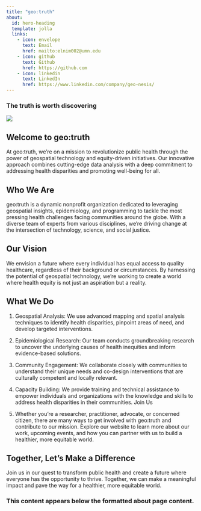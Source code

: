 ```yaml
---
title: "geo:truth"
about:
  id: hero-heading
  template: jolla
  links:
    - icon: envelope
      text: Email
      href: mailto:elnim002@umn.edu
    - icon: github
      text: Github
      href: https://github.com
    - icon: linkedin
      text: LinkedIn
      href: https://www.linkedin.com/company/geo-nesis/
---
```


### The truth is worth discovering

::: {#hero-heading}
:::

![](geonesis.gif)

## Welcome to geo:truth

At geo:truth, we're on a mission to revolutionize public health through the power of geospatial technology and equity-driven initiatives. Our innovative approach combines cutting-edge data analysis with a deep commitment to addressing health disparities and promoting well-being for all.

## Who We Are

geo:truth is a dynamic nonprofit organization dedicated to leveraging geospatial insights, epidemiology, and programming to tackle the most pressing health challenges facing communities around the globe. With a diverse team of experts from various disciplines, we're driving change at the intersection of technology, science, and social justice.

## Our Vision

We envision a future where every individual has equal access to quality healthcare, regardless of their background or circumstances. By harnessing the potential of geospatial technology, we're working to create a world where health equity is not just an aspiration but a reality.

## What We Do

1.  Geospatial Analysis: We use advanced mapping and spatial analysis techniques to identify health disparities, pinpoint areas of need, and develop targeted interventions.

2.  Epidemiological Research: Our team conducts groundbreaking research to uncover the underlying causes of health inequities and inform evidence-based solutions.

3.  Community Engagement: We collaborate closely with communities to understand their unique needs and co-design interventions that are culturally competent and locally relevant.

4.  Capacity Building: We provide training and technical assistance to empower individuals and organizations with the knowledge and skills to address health disparities in their communities. Join Us

5.  Whether you're a researcher, practitioner, advocate, or concerned citizen, there are many ways to get involved with geo:truth and contribute to our mission. Explore our website to learn more about our work, upcoming events, and how you can partner with us to build a healthier, more equitable world.

## Together, Let's Make a Difference

Join us in our quest to transform public health and create a future where everyone has the opportunity to thrive. Together, we can make a meaningful impact and pave the way for a healthier, more equitable world.

### This content appears below the formatted about page content.

